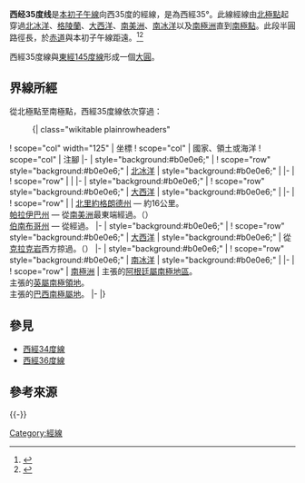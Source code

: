{{NoteTA
|G1=地名
|G2=Toponym
}}
{{Location map-line|lon=-35}}
{{kml}}
'''西经35度线'''是[[本初子午線|本初子午線]]向西35度的經線，是為西經35°。此線經線由[[北極點|北極點]]起穿過[[北冰洋|北冰洋]]、[[格陵蘭|格陵蘭]]、[[大西洋|大西洋]]、[[南美洲|南美洲]]、[[南冰洋|南冰洋]]以及[[南極洲|南極洲]]直到[[南極點|南極點]]。此段半圓路徑長{{convert|20003932|km}}，於[[赤道|赤道]]與本初子午線距{{convert|3896|km}}遠。<ref name="noaa">{{cite web
 | language  = en
 | url  = http://www.ngs.noaa.gov/PUBS_LIB/inverse.pdf
 | title  = Direct and Inverse Solutions of Geodesics on the Ellipsoid with application of nested equation
 | author  = T. Vincenty
 | date  = 1975-04
 | accessdate  = 2018-12-16
 | archive-date  = 2013-01-28
 | archive-url  = https://www.webcitation.org/6DzvSBPa5?url=http://www.ngs.noaa.gov/PUBS_LIB/inverse.pdf
 | dead-url  = no
 }}</ref><ref name="latlon">{{cite web
 | language = en
 | url = http://www.movable-type.co.uk/scripts/latlong-vincenty.html
 | title = Vincenty formula for distance between two Latitude/Longitude points
 | website = Movable type scripts
 | accessdate = 2017-05-17
 | archive-date = 2013-01-28
 | archive-url = https://www.webcitation.org/6DzvScM3g?url=http://www.movable-type.co.uk/scripts/latlong-vincenty.html
 | dead-url = yes
 }}</ref>

西經35度線與[[東經145度線|東經145度線]]形成一個[[大圓|大圓]]。

==界線所經==
從北極點至南極點，西經35度線依次穿過：

:{| class="wikitable plainrowheaders"
! scope="col" width="125" | 坐標
! scope="col" | 國家、領土或海洋
! scope="col" | 注腳
|-
| style="background:#b0e0e6;" | {{Coord|90|0|N|35|0|W|type:waterbody|name=Arctic Ocean}}
! scope="row" style="background:#b0e0e6;" | [[北冰洋|北冰洋]]
| style="background:#b0e0e6;" |
|-
| {{Coord|83|34|N|35|0|W|type:country|name=Greenland}}
! scope="row" | {{GRL}}
|
|-
| style="background:#b0e0e6;" | {{Coord|66|17|N|35|0|W|type:waterbody|name=Atlantic Ocean}}
! scope="row" style="background:#b0e0e6;" | [[大西洋|大西洋]]
| style="background:#b0e0e6;" |
|-
| {{Coord|6|22|S|35|0|W|type:country|name=Brazil}}
! scope="row" | {{BRA}}
| [[北里約格朗德州|北里約格朗德州]] — 約16公里。<br/> [[帕拉伊巴州|帕拉伊巴州]] — 從[[南美洲|南美洲]]最東端經過。（{{Coord|6|31|S|35|0|W|type:adm1st|name=Paraíba}}）<br/> [[伯南布哥州|伯南布哥州]] — 從{{Coord|7|28|S|35|0|W|type:adm1st|name=Pernambuco}}經過。
|-
| style="background:#b0e0e6;" | {{Coord|8|31|S|35|0|W|type:waterbody|name=Atlantic Ocean}}
! scope="row" style="background:#b0e0e6;" | [[大西洋|大西洋]]
| style="background:#b0e0e6;" | 從{{SGS}}[[克拉克岩|克拉克岩]]西方掠過。（{{Coord|55|1|S|34|43|W|type:isle|name=Clerke Rocks}}）
|-
| style="background:#b0e0e6;" | {{Coord|60|0|S|35|0|W|type:waterbody|name=Atlantic Ocean}}
! scope="row" style="background:#b0e0e6;" | [[南冰洋|南冰洋]]
| style="background:#b0e0e6;" |
|-
| {{Coord|77|34|S|35|0|W|type:country|name=Antarctica}}
! scope="row" | [[南極洲|南極洲]]
| {{ARG}}主張的[[阿根廷屬南極地區|阿根廷屬南極地區]]。<br> {{UK}}主張的[[英屬南極領地|英屬南極領地]]。<br> {{BRA}}主張的[[巴西南極屬地|巴西南極屬地]]。
|-
|}

==參見==
*[[西經34度線|西經34度線]]
*[[西經36度線|西經36度線]]

==參考來源==
{{reflist}}

{{-}}
{{geographical coordinates|state=collapsed}}

[[Category:經線|Category:經線]]